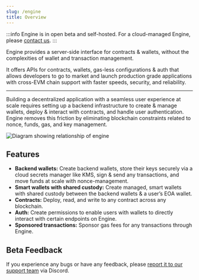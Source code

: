 ```yaml
---
slug: /engine
title: Overview
---
```


:::info
Engine is in open beta and self-hosted. For a cloud-managed Engine, please [contact us](https://thirdweb.com/contact-us).
:::

Engine provides a server-side interface for contracts & wallets, without the complexities of wallet and transaction management.

It offers APIs for contracts, wallets, gas-less configurations & auth that allows developers to go to market and launch production grade applications with cross-EVM chain support with faster speeds, security, and reliability.

---

Building a decentralized application with a seamless user experience at scale requires setting up a backend infrastructure to create & manage wallets, deploy & interact with contracts, and handle user authentication. Engine removes this friction by eliminating blockchain constraints related to nonce, funds, gas, and key management.

![Diagram showing relationship of engine](./assets/web3-api-arch.svg)

## Features

- **Backend wallets:** Create backend wallets, store their keys securely via a cloud secrets manager like KMS, sign & send any transactions, and move funds at scale with nonce-management.
- **Smart wallets with shared custody:** Create managed, smart wallets with shared custody between the backend wallets & a user’s EOA wallet.
- **Contracts:** Deploy, read, and write to any contract across any blockchain.
- **Auth:** Create permissions to enable users with wallets to directly interact with certain endpoints on Engine.
- **Sponsored transactions:** Sponsor gas fees for any transactions through Engine.

## Beta Feedback

If you experience any bugs or have any feedback, please [report it to our support team](https://discord.gg/thirdweb) via Discord.
